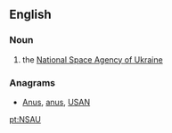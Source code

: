 ==English==

===Noun===
{{en-proper noun}}

# the [[w:National Space Agency of Ukraine|National Space Agency of Ukraine]]

===Anagrams===
* [[Anus#English|Anus]], [[anus#English|anus]], [[USAN#English|USAN]]

[[pt:NSAU]]